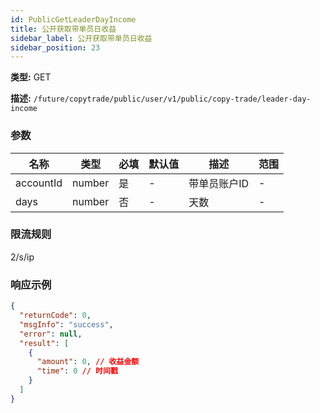 ```yaml
---
id: PublicGetLeaderDayIncome
title: 公开获取带单员日收益
sidebar_label: 公开获取带单员日收益
sidebar_position: 23
---
```


**类型:** GET

**描述:** `/future/copytrade/public/user/v1/public/copy-trade/leader-day-income`

### 参数

| 名称      | 类型   | 必填 | 默认值 | 描述         | 范围 |
| --------- | ------ | ---- | ------ | ------------ | ---- |
| accountId | number | 是   | -      | 带单员账户ID | -    |
| days      | number | 否   | -      | 天数         | -    |

### 限流规则

2/s/ip

### 响应示例

```json
{
  "returnCode": 0,
  "msgInfo": "success",
  "error": null,
  "result": [
    {
      "amount": 0, // 收益金额
      "time": 0 // 时间戳
    }
  ]
}
```